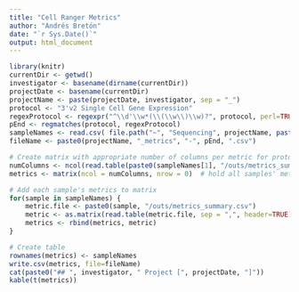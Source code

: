 ```yaml
---
title: "Cell Ranger Metrics"
author: "Andrés Bretón"
date: "`r Sys.Date()`"
output: html_document
---
```


```r
library(knitr)
currentDir <- getwd()
investigator <- basename(dirname(currentDir))
projectDate <- basename(currentDir)
projectName <- paste(projectDate, investigator, sep = "_")
protocol <- "3'v2 Single Cell Gene Expression"
regexProtocol <- regexpr("^\\d'\\w*(\\(\\w\\)\\w)?", protocol, perl=TRUE)
pEnd <- regmatches(protocol, regexProtocol)
sampleNames <- read.csv( file.path("~", "Sequencing", projectName, paste0(projectName, ".csv") ) , header=T)$Sample
fileName <- paste0(projectName, "_metrics", "-", pEnd, ".csv")
```

```r
# Create matrix with appropriate number of columns per metric for protocol
numColumns <- ncol(read.table(paste0(sampleNames[1], "/outs/metrics_summary.csv"), sep = ",", header=TRUE))
metrics <- matrix(ncol = numColumns, nrow = 0)  # hold all samples' metrics

# Add each sample's metrics to matrix
for(sample in sampleNames) {
    metric.file <- paste0(sample, "/outs/metrics_summary.csv")
    metric <- as.matrix(read.table(metric.file, sep = ",", header=TRUE))
    metrics <- rbind(metrics, metric)
}

# Create table
rownames(metrics) <- sampleNames
write.csv(metrics, file=fileName)
cat(paste0("## ", investigator, " Project [", projectDate, "]"))
kable(t(metrics))
```
